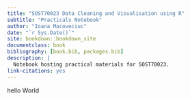 ```yaml
--- 
title: "SOST70023 Data Cleaning and Visualisation using R"
subtitle: "Practicals Notebook"
author: "Ioana Macoveciuc"
date: "`r Sys.Date()`"
site: bookdown::bookdown_site
documentclass: book
bibliography: [book.bib, packages.bib]
description: |
  Notebook hosting practical materials for SOST70023.
link-citations: yes
---
```


hello World


